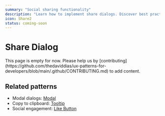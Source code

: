 ```yaml
---
summary: "Social sharing functionality"
description: "Learn how to implement share dialogs. Discover best practices for social media integration, copy links, and sharing analytics."
icon: Share2
status: coming-soon
---
```



# Share Dialog

<Callout type="warning">
  This page is empty for now. Please help us by
  [contributing](https://github.com/thedaviddias/ux-patterns-for-developers/blob/main/.github/CONTRIBUTING.md)
  to add content.
</Callout>

## Related patterns

- Modal dialogs: [Modal](/patterns/content-management/modal)
- Copy to clipboard: [Tooltip](/patterns/content-management/tooltip)
- Social engagement: [Like Button](/patterns/social/like-button)